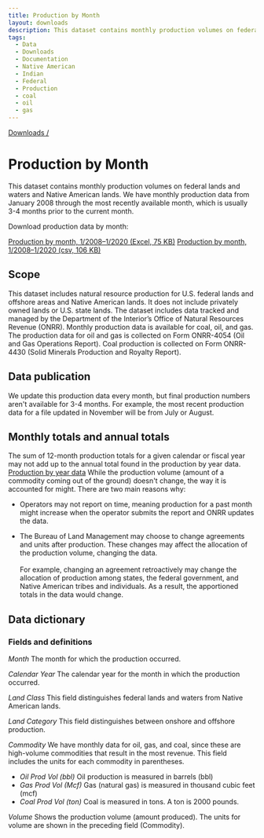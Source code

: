 ```yaml
---
title: Production by Month
layout: downloads
description: This dataset contains monthly production volumes on federal lands and waters and Native American lands.
tags:
  - Data
  - Downloads
  - Documentation
  - Native American
  - Indian
  - Federal
  - Production
  - coal
  - oil
  - gas
---
```


[Downloads /](/downloads/)

# Production by Month

This dataset contains monthly production volumes on federal lands and waters and Native American lands. We have monthly production data from January 2008 through the most recently available month, which is usually 3-4 months prior to the current month.

Download production data by month:

[Production by month, 1/2008–1/2020 (Excel, 75 KB)](/downloads/production/monthly_production.xlsx)
[Production by month, 1/2008–1/2020 (csv, 106 KB)](/downloads/csv/production/monthly_production.csv)

## Scope

This dataset includes natural resource production for U.S. federal lands and offshore areas and Native American lands. It does not include privately owned lands or U.S. state lands. The dataset includes data tracked and managed by the Department of the Interior’s Office of Natural Resources Revenue (ONRR). Monthly production data is available for coal, oil, and gas. The production data for oil and gas is collected on Form ONRR-4054 (Oil and Gas Operations Report). Coal production is collected on Form ONRR-4430 (Solid Minerals Production and Royalty Report).

## Data publication

We update this production data every month, but final production numbers aren't available for 3-4 months. For example, the most recent production data for a file updated in November will be from July or August.

## Monthly totals and annual totals

The sum of 12-month production totals for a given calendar or fiscal year may not add up to the annual total found in the production by year data.
  [Production by year data](/downloads/production/)
While the production volume (amount of a commodity coming out of the ground) doesn't change, the way it is accounted for might. There are two main reasons why:

- Operators may not report on time, meaning production for a past month might increase when the operator submits the report and ONRR updates the data.

- The Bureau of Land Management may choose to change agreements and units after production. These changes may affect the allocation of the production volume, changing the data. <br/><br/>For example, changing an agreement retroactively may change the allocation of production among states, the federal government, and Native American tribes and individuals. As a result, the apportioned totals in the data would change.

## Data dictionary

### Fields and definitions

_Month_ The month for which the production occurred.

_Calendar Year_ The calendar year for the month in which the production occurred.

_Land Class_ This field distinguishes federal lands and waters from Native American lands.

_Land Category_ This field distinguishes between onshore and offshore production.

_Commodity_ We have monthly data for oil, gas, and coal, since these are high-volume commodities that result in the most revenue. This field includes the units for each commodity in parentheses.

  - _Oil Prod Vol (bbl)_ Oil production is measured in barrels (bbl)
  - _Gas Prod Vol (Mcf)_ Gas (natural gas) is measured in thousand cubic feet (mcf)
  - _Coal Prod Vol (ton)_ Coal is measured in tons. A ton is 2000 pounds.

_Volume_ Shows the production volume (amount produced). The units for volume are shown in the preceding field (Commodity).
